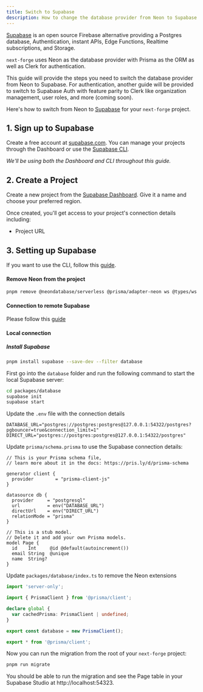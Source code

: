 ```yaml
---
title: Switch to Supabase
description: How to change the database provider from Neon to Supabase.
---
```


[Supabase](https://supabase.com) is an open source Firebase alternative providing a Postgres database, Authentication, instant APIs, Edge Functions, Realtime subscriptions, and Storage.

`next-forge` uses Neon as the database provider with Prisma as the ORM as well as Clerk for authentication.

This guide will provide the steps you need to switch the database provider from Neon to Supabase. For authentication, another guide will be provided to switch to Supabase Auth with feature parity to Clerk like organization management, user roles, and more (coming soon).

Here's how to switch from Neon to [Supabase](https://supabase.com) for your `next-forge` project.

## 1. Sign up to Supabase

Create a free account at [supabase.com](https://supabase.com). You can manage your projects through the Dashboard or use the [Supabase CLI](https://supabase.com/docs/guides/local-development).

_We'll be using both the Dashboard and CLI throughout this guide._

## 2. Create a Project

Create a new project from the [Supabase Dashboard](https://supabase.com/dashboard). Give it a name and choose your preferred region.

Once created, you'll get access to your project's connection details including:

- Project URL

## 3. Setting up Supabase

If you want to use the CLI, follow this [guide](https://supabase.com/docs/guides/local-development).

#### Remove Neon from the project

```sh Terminal
pnpm remove @neondatabase/serverless @prisma/adapter-neon ws @types/ws --filter database
```

#### Connection to remote Supabase

Please follow this [guide](https://supabase.com/partners/integrations/prisma)

#### Local connection

##### Install Supabase

```sh Terminal
pnpm install supabase --save-dev --filter database
```

First go into the `database` folder and run the following command to start the local Supabase server:

```sh Terminal
cd packages/database
supabase init
supabase start
```

Update the `.env` file with the connection details

```.env
DATABASE_URL="postgres://postgres:postgres@127.0.0.1:54322/postgres?pgbouncer=true&connection_limit=1"
DIRECT_URL="postgres://postgres:postgres@127.0.0.1:54322/postgres"
```

Update `prisma/schema.prisma` to use the Supabase connection details:

```prisma prisma/schema.prisma
// This is your Prisma schema file,
// learn more about it in the docs: https://pris.ly/d/prisma-schema

generator client {
  provider        = "prisma-client-js"
}

datasource db {
  provider     = "postgresql"
  url          = env("DATABASE_URL")
  directUrl    = env("DIRECT_URL")
  relationMode = "prisma"
}

// This is a stub model.
// Delete it and add your own Prisma models.
model Page {
  id    Int     @id @default(autoincrement())
  email String  @unique
  name  String?
}
```

Update `packages/database/index.ts` to remove the Neon extensions

```ts packages/database/index.ts
import 'server-only';

import { PrismaClient } from '@prisma/client';

declare global {
  var cachedPrisma: PrismaClient | undefined;
}

export const database = new PrismaClient();

export * from '@prisma/client';

```



Now you can run the migration from the root of your `next-forge` project:

```sh Terminal
pnpm run migrate
```

You should be able to run the migration and see the Page table in your Supabase Studio at http://localhost:54323.
